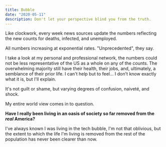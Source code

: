 ```yaml
---
title: Bubble
date: "2020-05-11"
description: Don't let your perspective blind you from the truth.
---
```


Like clockwork, every week news sources update the numbers reflecting the new counts for deaths, infected, and unemployed.

All numbers increasing at exponential rates. "Unprecedented", they say.

I take a look at my personal and professional network, the numbers could not be less representative of the US as a whole on any of the counts. The overwhelming majority still have their health, their jobs, and, ultimately, a semblance of their prior life. I can't help but to feel... I don't know exactly what it is, but I'll explain.

It's not guilt or shame, but varying degrees of confusion, naiveté, and shock.

My entire world view comes in to question.

**Have I really been living in an oasis of society so far removed from the _real_ America?**

I've always known I was living in the tech bubble, I'm not that oblivious, but the extent to which the life I'm living is removed from the rest of the population has never been clearer than now.
